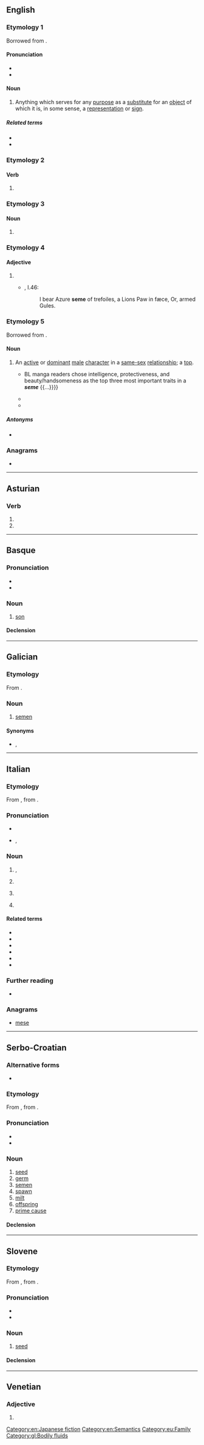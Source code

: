 {{also|semé|śeme|sème}}
==English==

===Etymology 1===
Borrowed from {{bor|en|grc|σῆμα}}.

====Pronunciation====
* {{IPA|/siːm/|lang=en}}
* {{homophones|seam|seem|lang=en}}

====Noun====
{{en-noun|semes|semata}}

# {{lb|en|linguistics|semiotics}} Anything which serves for any [[purpose]] as a [[substitute]] for an [[object]] of which it is, in some sense, a [[representation]] or [[sign]].

=====Related terms=====
* {{l|en|semantics}}
* {{l|en|semiotics}}

===Etymology 2===

====Verb====
{{en-verb|semes|seming|semed}}

# {{obsolete form of|seem|lang=en}}

===Etymology 3===

====Noun====
{{head|en|noun}}

# {{obsolete form of|seam|lang=en}}

===Etymology 4===

====Adjective====
{{head|en|adjective}}

# {{obsolete form of|semé|lang=en}}
#* {{RQ:Flr Mntgn Essays}}, I.46:
#*: I bear Azure '''seme''' of trefoiles, a Lions Paw in fæce, Or, armed Gules.

===Etymology 5===
Borrowed from {{bor|en|ja|攻める|tr=semeru||to attack}}.

====Noun====
{{en-noun|s|seme}}

# {{lb|en|Japanese fiction}} An [[active]] or [[dominant]] [[male]] [[character]] in a [[same-sex]] [[relationship]]; a [[top]].
#* {{quote-book|year=2008|author=Dru Pagliassotti|chapter=Better Than Romance? Japanese BL Manga and the Subgenre of Male/Male Romantic Fiction|title=Boys' Love Manga: Essays on the Sexual Ambiguity and Cross-Cultural Fandom of the Genre|editors=Antonia Levi, Mark McHarry & Dru Pagliassotti|publisher=McFarland & Company (2008)|isbn=9780786441952|url=http://books.google.com/books?id=9vn7hjM2v4QC&pg=PA73&dq=%22a+seme%22|page=73|passage={{...}} BL manga readers chose intelligence, protectiveness, and beauty/handsomeness as the top three most important traits in a '''''seme''''' {{...}}}}
#* {{quote-book|year=2010|author=Pentabu|title=My Girlfriend's a Geek|volume=1|publisher=Yen Press (2012)|isbn=9780316221801|url=http://books.google.com/books?id=Nt8h67Q891UC&pg=PT35&dq=%22seme%22|passage=Sebas has always been the '''seme'''.}}
#* {{quote-book|year=2011|author=Robin E. Brenner & Snow Wildsmith|chapter=Love through a DIfferent Lens: Japanese Homoerotic Manga through the Eyes of American Gay, Lesbian, Bisexual, Transgender and Other Sexualities Readers|title=Mangatopia: Essays on Manga and Anime in the Modern World|editors=Timothy Perper & Martha Cornog|publisher=Libraries Unlimited (2011)|isbn=9781591589099|url=http://books.google.com/books?id=_2OHko5C2kYC&pg=PA97&dq=%22the+seme%22|page=97|passage=The '''seme''' is larger, stronger, and more traditionally masculine, while the uke is smaller, weaker, and more feminine.}}

=====Antonyms=====
* {{l|en|uke}}

===Anagrams===
* {{anagrams|en|Esme|Esmé|emes|mese|seem|smee}}

[[Category:en:Japanese fiction]]
[[Category:en:Semantics]]

----

==Asturian==

===Verb===
{{ast-verb form}}

# {{inflection of|semar||1|s|pres|subj|lang=ast}}
# {{inflection of|semar||3|s|pres|subj|lang=ast}}

----

==Basque==

===Pronunciation===
* {{IPA|/ˈs̺e.me/|lang=eu}}
* {{audio|Eus-seme.ogg|Audio|lang=eu}}

===Noun===
{{eu-noun}}

# [[son]]

====Declension====
{{eu-decl-anim noun|ab=1|kb=1}}

[[Category:eu:Family]]

----

==Galician==

===Etymology===
From {{der|gl|la|sēmen}}.

===Noun===
{{gl-noun|m}}

# [[semen]]

====Synonyms====
* {{l|gl|esperma}}, {{l|gl|inzo}}

[[Category:gl:Bodily fluids]]

----

==Italian==

===Etymology===
From {{inh|it|la|sēmen}}, from {{inh|it|ine-pro|*séh₁mn̥}}.

===Pronunciation===
* {{IPA|[ˈseme]|lang=it}}
* {{enPR|séme}}, {{IPA|/ˈseme/|lang=it}}

===Noun===
{{it-noun|m}}

# {{lb|it|botany}} {{l|en|seed}}, {{l|en|pip}}
# {{lb|it|botany|in some cases}} {{l|en|bean}}
# {{lb|it|anatomy|colloquial}} {{l|en|semen}}
#: {{syn|it|sperma}}
# {{lb|it|card games}} {{l|en|suit|id=cards}}

====Related terms====
* {{l|it|semaio}}
* {{l|it|sementa}}
* {{l|it|semente}}
* {{l|it|semenza}}
* {{l|it|semina}}
* {{l|it|seminare}}

===Further reading===
* {{pedia|lang=it}}

===Anagrams===
* [[mese#Italian|mese]]

----

==Serbo-Croatian==

===Alternative forms===
* {{qualifier|Ijekavian}} {{l|sh|sjȅme}}

===Etymology===
From {{inh|sh|sla-pro|*sěmę}}, from {{etyl|ine-pro|sh}} {{m|ine-pro|*séh₁mn̥}}.

===Pronunciation===
* {{IPA|/sême/|lang=sh}}
* {{hyphenation|se|me|lang=sh}}

===Noun===
{{sh-noun|g=n|head=sȅme}}

# [[seed]]
# [[germ]]
# [[semen]]
# [[spawn]]
# [[milt]]
# [[offspring]]
# [[prime cause]]

====Declension====
{{sh-decl-noun
|sȅme|semena
|sȅmena|semena
|semenu|semenima
|seme|semena
|seme|semena
|semenu|semenima
|semenom|semenima
}}

----

==Slovene==

===Etymology===
From {{inh|sl|sla-pro|*sěmę}}, from {{etyl|ine-pro|sl}} {{m|ine-pro|*séh₁mn̥}}.

===Pronunciation===
* {{IPA|lang=sl|/ˈsèːmɛ/}}
* {{sl-tonal|sẹ́me}}

===Noun===
{{sl-noun|séme|n|seména|gen2=sémena|seména|pl2=sémena}}

# [[seed]]

====Declension====
{{sl-decl-noun-n-n|sem}}

----

==Venetian==

===Adjective===
{{head|vec|adjective form}}

# {{feminine plural of|semo|lang=vec}}
